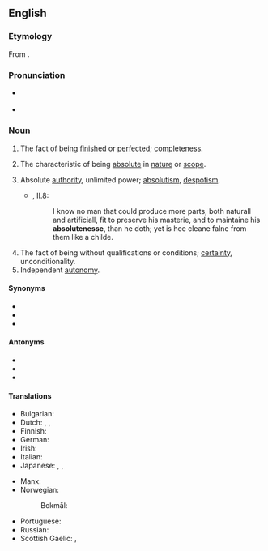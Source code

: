 ==English==

===Etymology===
From {{suffix|absolute|ness|lang=en}}.

===Pronunciation===
* {{a|UK}} {{IPA|/ˈab.sə.luːt.nəs/|/ab.səˈluːt.nəs/|lang=en}}
* {{a|US}} {{IPA|/ˈæb.səˌlut.nəs/|lang=en}}

===Noun===
{{en-noun|-|es}}

# {{lb|en|obsolete}} The fact of being [[finished]] or [[perfected]]; [[completeness]]. {{defdate|Attested from the mid 16<sup>th</sup> century until the 17<sup>th</sup> century.}}
# The characteristic of being [[absolute]] in [[nature]] or [[scope]].
#: {{ux|en|the '''absoluteness''' of his sovereignty, the '''absoluteness''' of his convictions}}
# Absolute [[authority]], unlimited power; [[absolutism]], [[despotism]]. {{defdate|First attested in the 16<sup>th</sup> century.}}
#* {{RQ:Flr Mntgn Essays}}, II.8:
#*: I know no man that could produce more parts, both naturall and artificiall, fit to preserve his masterie, and to maintaine his '''absolutenesse''', than he doth; yet is hee cleane falne from them like a childe.
# The fact of being without qualifications or conditions; [[certainty]], unconditionality. {{defdate|First attested in the 17<sup>th</sup> century.}}
# Independent [[autonomy]]. {{defdate|First attested in the 17<sup>th</sup> century.}}

====Synonyms====
* {{l|en|unconditionality}}
* {{l|en|unlimitedness}}
* {{l|en|certainty}}

====Antonyms====
* {{l|en|conditionality}}
* {{l|en|limitedness}}
* {{l|en|relativity}}

====Translations====
{{trans-top|the fact free from any conditions or other beings}}
* Bulgarian: {{t|bg|абсолютност|f|tr=absolyútnost|sc=Cyrl}}
* Dutch: {{t|nl|absoluutheid|m}}, {{t|nl|volstrektheid|m}}, {{t|nl|onbeperktheid|m}}
* Finnish: {{t+|fi|ehdottomuus}}
* German: {{t+|de|Absolutheit|f}}
* Irish: {{t|ga|absalóideacht|f}}
* Italian: {{t|it|assolutezza|f}}
* Japanese: {{t+|ja|絶対|tr=zettai|sc=Jpan}}, {{t|ja|絶対性|tr=zettaisei|sc=Jpan}}, {{t|ja|無条件|tr=mujōken|sc=Jpan}}
{{trans-mid}}
* Manx: {{t|gv|ard-phooaralys|m}}
* Norwegian:
*: Bokmål: {{t+|nb|absolutthet|m|f}}
* Portuguese: {{t|pt|absoluteza|f}}
* Russian: {{t+|ru|абсолю́тность|f}}
* Scottish Gaelic: {{t|gd|iomlanachd|f}}, {{t|gd|dligheachas|m}}
{{trans-bottom}}